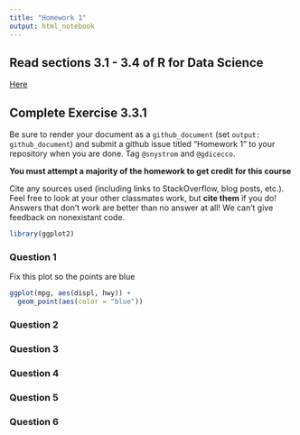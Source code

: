 ```yaml
---
title: "Homework 1"
output: html_notebook
---
```


## Read sections 3.1 - 3.4 of R for Data Science
[Here](http://r4ds.had.co.nz/data-visualisation.html)

## Complete Exercise 3.3.1

Be sure to render your document as a `github_document` (set `output:
github_document`) and submit a github issue titled "Homework 1" to your
repository when you are done. Tag `@snystrom` and `@gdicecco`.

**You must attempt a majority of the homework to get credit for this course**

Cite any sources used (including links to StackOverflow, blog posts, etc.). Feel
free to look at your other classmates work, but **cite them** if you do! Answers
that don't work are better than no answer at all! We can't give feedback on
nonexistant code.

```r
library(ggplot2)
```

### Question 1
Fix this plot so the points are blue

```r
ggplot(mpg, aes(displ, hwy)) +
  geom_point(aes(color = "blue"))
```

### Question 2

### Question 3

### Question 4

### Question 5

### Question 6


